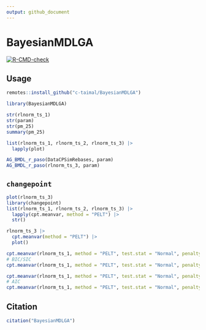 ```yaml
---
output: github_document
---
```


# BayesianMDLGA

  <!-- badges: start -->
  [![R-CMD-check](https://github.com/c-taimal/BayesianMDLGA/actions/workflows/R-CMD-check.yaml/badge.svg)](https://github.com/c-taimal/BayesianMDLGA/actions/workflows/R-CMD-check.yaml)
  <!-- badges: end -->

## Usage

```r
remotes::install_github("c-taimal/BayesianMDLGA")
```

```r
library(BayesianMDLGA)
```


```r
str(rlnorm_ts_1)
str(param)
str(pm_25)
summary(pm_25)
```

```r
list(rlnorm_ts_1, rlnorm_ts_2, rlnorm_ts_3) |>
  lapply(plot)
```

```r
AG_BMDL_r_paso(DataCPSimRebases, param)
AG_BMDL_r_paso(rlnorm_ts_3, param)
```

## `changepoint`

```r
plot(rlnorm_ts_3)
library(changepoint)
list(rlnorm_ts_1, rlnorm_ts_2, rlnorm_ts_3) |>
  lapply(cpt.meanvar, method = "PELT") |>
  str()

rlnorm_ts_3 |>
  cpt.meanvar(method = "PELT") |>
  plot()
```

```r
cpt.meanvar(rlnorm_ts_1, method = "PELT", test.stat = "Normal", penalty = "BIC")
# BIC/SIC
cpt.meanvar(rlnorm_ts_1, method = "PELT", test.stat = "Normal", penalty = "Manual", pen.value = "3*log(n)")

cpt.meanvar(rlnorm_ts_1, method = "PELT", test.stat = "Normal", penalty = "AIC")
# AIC
cpt.meanvar(rlnorm_ts_1, method = "PELT", test.stat = "Normal", penalty = "Manual", pen.value = "2*3")
```


## Citation

```r
citation("BayesianMDLGA")
```

